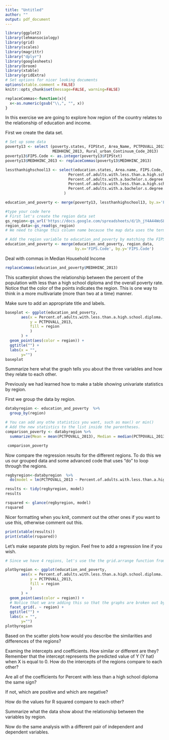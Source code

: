 ```yaml
---
title: "Untitled"
author: ""
output: pdf_document
---
```

```r

library(ggplot2)
library(lehmansociology)
library(grid)
library(scales)
library(magrittr)
library("dplyr")
library(googlesheets)
library(broom)
library(xtable)
library(gridExtra)
# Set options for nicer looking documents
options(xtable.comment = FALSE)
knitr::opts_chunk$set(message=FALSE, warning=FALSE)

```
```r
replaceCommas<-function(x){
  x<-as.numeric(gsub("\\,", "", x))
}

```



In this exercise we are going to explore how region of the country relates to the relationship of education and income.

First we create the data set.

```r
# Set up some data
poverty13 <- select (poverty.states, FIPStxt, Area_Name, PCTPOVALL_2013, PCTPOV05_2013,
                     MEDHHINC_2013, Rural_urban_Continuum_Code_2013)
poverty13$FIPS.Code <- as.integer(poverty13$FIPStxt)
poverty13$MEDHHINC_2013 <- replaceCommas(poverty13$MEDHHINC_2013)

lessthanhighschool13 <- select(education.states, Area.name, FIPS.Code,
                            Percent.of.adults.with.less.than.a.high.school.diploma..2009.2013,
                            Percent.of.adults.with.a.bachelor.s.degree.or.higher..2009.2013,
                            Percent.of.adults.with.less.than.a.high.school.diploma..2000,
                            Percent.of.adults.with.a.bachelor.s.degree.or.higher..2000
                          )

education_and_poverty <- merge(poverty13, lessthanhighschool13, by.x='FIPS.Code', by.y='FIPS.Code')
```

````r
#type your code here
# First let's create the region data set
gs_region<-gs_url('https://docs.google.com/spreadsheets/d/1h_jY4A44WoSLkrqhwZZ9oJh51N2GybwVvGgEaY3n2gc/pubhtml')
region_data<-gs_read(gs_region)
# We need to change this column name because the map data uses the term region differently.


````

```r

# Add the region variable to education_and_poverty by matching the FIPS code
education_and_poverty <- merge(education_and_poverty, region_data, 
                               by.x='FIPS.Code', by.y='FIPS.Code')

```


Deal with commas in Median Household Income
```r

replaceCommas(education_and_poverty$MEDHHINC_2013)

```

This scatterplot shows the relationship between the percent of the population with 
less than a high school diploma and the overall poverty rate. 
Notice that the color of the points indicates the region. This is one way to think in a
more multivariate (more than two at a time) manner. 

Make sure to add an appropriate title and labels.

```r

baseplot <- ggplot(education_and_poverty,
       aes(x = Percent.of.adults.with.less.than.a.high.school.diploma..2009.2013,
           y = PCTPOVALL_2013,
           fill = region
           )
       ) +
  geom_point(aes(color = region)) +
  ggtitle("") +
  labs(x = "",
       y="")
baseplot

```
Summarize here what the graph tells you about the three variables and how they 
relate to each other.


Previously we had learned how to make a table showing univariate statistics by region.

First we group the data by region.
```r

databyregion <- education_and_poverty  %>% 
  group_by(region)

```

```r

# You can add any othe statistics you want, such as max() or min()
# Add the new statistics to the list inside the parentheses.
comparison_poverty <- databyregion %>% 
  summarize(Mean = mean(PCTPOVALL_2013), Median = median(PCTPOVALL_2013), IQR = IQR(PCTPOVALL_2013), Variance = var(PCTPOVALL_2013))

 comparison_poverty

```

Now compare the regression results for the different regions. 
To do this we us our grouped data and some advanced code that uses "do"  to loop through the regions.

```r
regbyregion<-databyregion  %>% 
  do(model = lm(PCTPOVALL_2013 ~ Percent.of.adults.with.less.than.a.high.school.diploma..2009.2013, data = .))

results <- tidy(regbyregion, model)
results

rsquared <- glance(regbyregion, model)
rsquared

```

Nicer formatting when you knit, comment out the other ones if you want to use this, otherwise comment out this.
```r
print(xtable(results))
print(xtable(rsquared))

```


Let's make separate plots by region. Feel free to add a regression line if you wish.
```r
# Since we have 4 regions, let's use the the grid.arrange function from gridExtra to set up 2 columns and 2 rows.

plotbyregion <- ggplot(education_and_poverty,
       aes(x = Percent.of.adults.with.less.than.a.high.school.diploma..2009.2013,
           y = PCTPOVALL_2013,
           fill = region
           )
       ) +
  geom_point(aes(color = region)) +
  # Notice that we are adding this so that the graphs are broken out by region
  facet_grid(. ~ region) +
  ggtitle("") +
  labs(x = "",
       y="")
plotbyregion


```

Based on the scatter plots how would you describe the similarities and differences of the regions?



Examing the intercepts and coefficients.  How similar or different are they?
Remember that the intercept represents the predicted value of Y (Y hat) when X is equal to 0.
How do the intercepts of the regions compare to each other?


Are all of the coefficients for Percent with less than a high school diploma the same sign?

If not, which are positive and which are negative?

How do the values for R squared compare to each other? 

Summarize what the data show about the relationship between the variables by region.



Now do the same analysis with a different pair of independent and dependent variables.
